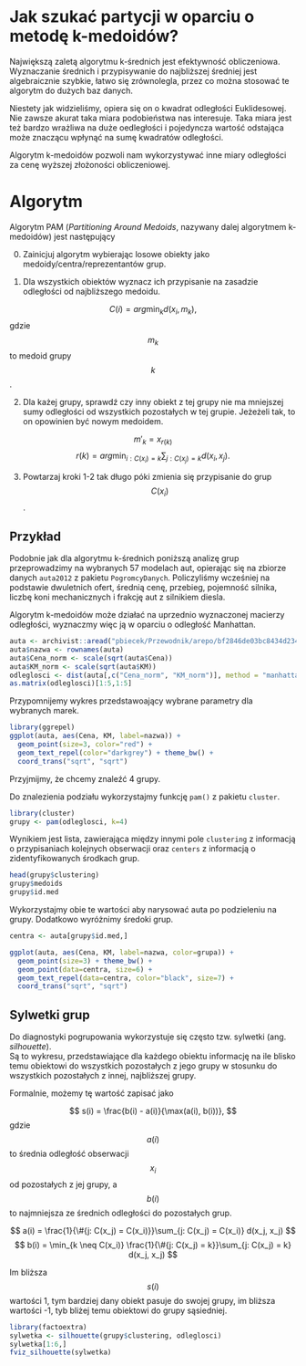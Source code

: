 # Jak szukać partycji w oparciu o metodę k-medoidów?

Największą zaletą algorytmu k-średnich jest efektywność obliczeniowa. Wyznaczanie średnich i przypisywanie do najbliższej średniej jest algebraicznie szybkie, łatwo się zrównolegla, przez co można stosować te algorytm do dużych baz danych. 

Niestety jak widzieliśmy, opiera się on o kwadrat odległości Euklidesowej. Nie zawsze akurat taka miara podobieństwa nas interesuje. Taka miara jest też bardzo wrażliwa na duże oedległości i pojedyncza wartość odstająca może znaczącu wpłynąć na sumę kwadratów odległości.

Algorytm k-medoidów pozwoli nam wykorzystywać inne miary odległości za cenę wyższej złożoności obliczeniowej.


# Algorytm

Algorytm PAM (*Partitioning Around Medoids*, nazywany dalej algorytmem k-medoidów) jest następujący

0. Zainicjuj algorytm wybierając losowe obiekty jako medoidy/centra/reprezentantów grup.

1. Dla wszystkich obiektów wyznacz ich przypisanie na zasadzie odległości od najbliższego medoidu. 

$$
C(i) = arg\min_k d(x_i, m_k),
$$
gdzie $$m_k$$ to medoid grupy $$k$$.

2. Dla każej grupy, sprawdź czy inny obiekt z tej grupy nie ma mniejszej sumy odległości od wszystkich pozostałych w tej grupie. Jeżeżeli tak, to on opowinien być nowym medoidem.

$$
m'_k = x_{r(k)}
$$
$$
r(k) = arg\min_{i: C(x_i) = k} \sum_{j: C(x_j) = k} d(x_i, x_j).
$$

3. Powtarzaj kroki 1-2 tak długo póki zmienia się przypisanie do grup $$C(x_i)$$. 


## Przykład

Podobnie jak dla algorytmu k-średnich poniższą analizę grup przeprowadzimy na wybranych 57 modelach aut, opierając się na zbiorze danych `auta2012` z pakietu `PogromcyDanych`. Policzyliśmy wcześniej na podstawie dwuletnich ofert, średnią cenę, przebieg, pojemność silnika, liczbę koni mechanicznych i frakcję aut z silnikiem diesla. 

Algorytm k-medoidów może działać na uprzednio wyznaczonej macierzy odległości, wyznaczmy więc ją w oparciu o odległość Manhattan.

```r
auta <- archivist::aread("pbiecek/Przewodnik/arepo/bf2846de03bc8434d234b08fd2e31694")
auta$nazwa <- rownames(auta)
auta$Cena_norm <- scale(sqrt(auta$Cena))
auta$KM_norm <- scale(sqrt(auta$KM))
odleglosci <- dist(auta[,c("Cena_norm", "KM_norm")], method = "manhattan")
as.matrix(odleglosci)[1:5,1:5]
```

Przypomnijemy wykres przedstawoający wybrane parametry dla wybranych marek.

```r
library(ggrepel)
ggplot(auta, aes(Cena, KM, label=nazwa)) +
  geom_point(size=3, color="red") +
  geom_text_repel(color="darkgrey") + theme_bw() +
  coord_trans("sqrt", "sqrt")
```

Przyjmijmy, że chcemy znaleźć 4 grupy. 

Do znalezienia podziału wykorzystajmy funkcję `pam()` z pakietu `cluster`.

```r
library(cluster)
grupy <- pam(odleglosci, k=4)
```

Wynikiem jest lista, zawierająca między innymi pole `clustering` z informacją o przypisaniach kolejnych obserwacji oraz `centers` z informacją o zidentyfikowanych środkach grup.

```r
head(grupy$clustering)
grupy$medoids
grupy$id.med
```

Wykorzystajmy obie te wartości aby narysować auta po podzieleniu na grupy. Dodatkowo wyróżnimy średoki grup.

```r
centra <- auta[grupy$id.med,]

ggplot(auta, aes(Cena, KM, label=nazwa, color=grupa)) +
  geom_point(size=3) + theme_bw() +
  geom_point(data=centra, size=6) +
  geom_text_repel(data=centra, color="black", size=7) + 
  coord_trans("sqrt", "sqrt")
```

## Sylwetki grup

Do diagnostyki pogrupowania wykorzystuje się często tzw. sylwetki (ang. *silhouette*).  
Są to wykresu, przedstawiające dla każdego obiektu informację na ile blisko temu obiektowi do wszystkich pozostałych z jego grupy w stosunku do wszystkich pozostałych z innej, najbliższej grupy.

Formalnie, możemy tę wartość zapisać jako 

$$
s(i) = \frac{b(i) - a(i)}{\max(a(i), b(i))},
$$
gdzie $$a(i)$$ to średnia odległość obserwacji $$x_i$$ od pozostałych z jej grupy, a $$b(i)$$ to najmniejsza ze średnich odległości do pozostałych grup.

$$
a(i) = \frac{1}{\#{j: C(x_j) = C(x_i)}}\sum_{j: C(x_j) = C(x_i)} d(x_j, x_j)
$$
$$
b(i) = \min_{k \neq C(x_i)} \frac{1}{\#{j: C(x_j) = k}}\sum_{j: C(x_j) = k} d(x_j, x_j)
$$

Im bliższa $$s(i)$$ wartości 1, tym bardziej dany obiekt pasuje do swojej grupy, im bliższa wartości -1, tyb bliżej temu obiektowi do grupy sąsiedniej.


```r
library(factoextra)
sylwetka <- silhouette(grupy$clustering, odleglosci)
sylwetka[1:6,]
fviz_silhouette(sylwetka)
```

